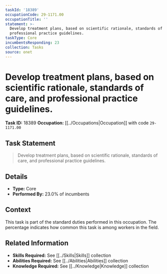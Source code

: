 ```yaml
---
taskId: '18389'
occupationCode: 29-1171.00
occupationTitle: ''
statement: >-
  Develop treatment plans, based on scientific rationale, standards of care, and
  professional practice guidelines.
taskType: Core
incumbentsResponding: 23
collection: Tasks
source: onet
---
```

# Develop treatment plans, based on scientific rationale, standards of care, and professional practice guidelines.

**Task ID:** 18389
**Occupation:** [[../Occupations|Occupation]] with code `29-1171.00`

## Task Statement

> Develop treatment plans, based on scientific rationale, standards of care, and professional practice guidelines.

## Details

- **Type:** Core
- **Performed By:** 23.0% of incumbents

## Context

This task is part of the standard duties performed in this occupation. The percentage indicates how common this task is among workers in the field.

## Related Information

- **Skills Required:** See [[../Skills|Skills]] collection
- **Abilities Required:** See [[../Abilities|Abilities]] collection
- **Knowledge Required:** See [[../Knowledge|Knowledge]] collection
